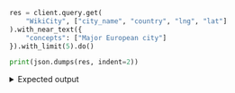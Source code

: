 
<Tabs className="code" groupId="languages">
<TabItem value="py" label="Python">

```python
res = client.query.get(
    "WikiCity", ["city_name", "country", "lng", "lat"]
).with_near_text({
    "concepts": ["Major European city"]
}).with_limit(5).do()

print(json.dumps(res, indent=2))
```

</TabItem>
</Tabs>

<details>
  <summary>Expected output</summary>

```json
{
  "data": {
    "Get": {
      "WikiCity": [
        {
          "city_name": "Paris",
          "country": "France",
          "lat": 48.8566,
          "lng": 2.3522
        },
        {
          "city_name": "London",
          "country": "United Kingdom",
          "lat": 51.5072,
          "lng": -0.1275
        },
        {
          "city_name": "Madrid",
          "country": "Spain",
          "lat": 40.4167,
          "lng": -3.7167
        },
        {
          "city_name": "Berlin",
          "country": "Germany",
          "lat": 52.5167,
          "lng": 13.3833
        },
        {
          "city_name": "Budapest",
          "country": "Hungary",
          "lat": 47.4983,
          "lng": 19.0408
        }
      ]
    }
  }
}
```

</details>